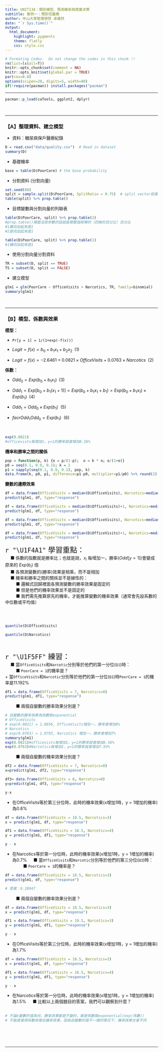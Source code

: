 ```yaml
---
title: UNIT13A：類別模型、預測機率與商業決策 
subtitle: 案例一：預防性醫療
author: 中山大學管理學院 卓雍然
date: "`r Sys.time()`"
output: 
  html_document:
    highlight: pygments
    theme: flatly
    css: style.css
---
```


```r
# Formating Codes.  Do not change the codes in this chunk !!
rm(list=ls(all=T))
knitr::opts_chunk$set(comment = NA)
knitr::opts_knit$set(global.par = TRUE)
par(cex=0.8)
options(scipen=20, digits=5, width=80)
if(!require(pacman)) install.packages("pacman")
```
<hr>

```r
pacman::p_load(caTools, ggplot2, dplyr)
```
<br><hr>

### 【A】整理資料、建立模型

+ 資料：糖尿病保戶醫療紀錄
```r
D = read.csv("data/quality.csv")  # Read in dataset
summary(D)
```

+ 基礎機率
```r
base = table(D$PoorCare) # the base probability
```

+ 分割資料 (分割向量)
```r
set.seed(88)
split = sample.split(D$PoorCare, SplitRatio = 0.75)  # split vector前面放目標變數，後面放切的比率
table(split) %>% prop.table()
```

+ 目標變數與分割向量的列聯表
```r
table(D$PoorCare, split) %>% prop.table(2)
#prop.table()裡面沒放參數的話就是算整個矩陣的（四格的百分比）百分比
#1橫向加起來是1
#2直向加起來是1
```

```r
table(D$PoorCare, split) %>% prop.table(1)
#1橫向加起來是1
```

+ 使用分割向量分割資料
```r
TR = subset(D, split == TRUE)
TS = subset(D, split == FALSE)
```

+ 建立模型
```r
glm1 = glm(PoorCare ~ OfficeVisits + Narcotics, TR, family=binomial)
summary(glm1)
```
<br><hr>


### 【B】模型、係數與效果

**模型：**

+ `Pr[y = 1] = 1/(1+exp(-f(x)))` 

+ $Logit = f(x) = b_0 + b_1 x_1 + b_2 x_2 \;\; (1)$

+ $Logit = f(x) = -2.6461 + 0.0821 \times OfficeVisits + 0.0763 \times Narcotics \;\; (2)$

**係數：**

+ $Odd_0 = Exp(b_0 + b_1 x_1)\;\;(3)$

+ $Odd_1 = Exp[b_0 + b_1(x_1+1)] = Exp(b_0 + b_1 x_1 + b_1) = Exp(b_0 + b_1 x_1) \times Exp(b_1) \;\;(4)$

+ $Odd_1 = Odd_0 \times Exp(b_1) \:\:(5)$

+ $facr{Odd_1}{Odd_0} =  Exp(b_1) \:\:(6)$

<br>
```r
exp(0.0821)
#officevists每增加1，y=1的勝率就會增加8.56%

```

**機率和勝率之間的關係** 
```r
pop = function(p, k) {o = p/(1-p);  o = k * o; o/(1+o)}
p0 = seq(0.1, 0.9, 0.1); k = 2
p1 = sapply(seq(0.1, 0.9, 0.1), pop, k)
data.frame(k, p0, p1, difference=p1-p0, multiplier=p1/p0) %>% round(2) 
```

**變數的邊際效果** 
```r
df = data.frame(OfficeVisits = median(D$OfficeVisits), Narcotics=median(D$Narcotics))
predict(glm1, df, type="response")
```

```r
df = data.frame(OfficeVisits = median(D$OfficeVisits)+1, Narcotics=median(D$Narcotics))
predict(glm1, df, type="response")
```

```r
df = data.frame(OfficeVisits = median(D$OfficeVisits), Narcotics=median(D$Narcotics)+1)
predict(glm1, df, type="response")
```

```r
df = data.frame(OfficeVisits = median(D$OfficeVisits)+1, Narcotics=median(D$Narcotics)+1)
predict(glm1, df, type="response")
```

<p class="wwl">
<span style="font-size:24px">`r "\U1F4A1"` 學習重點：</span><br>
&emsp; ■ 係數的指數就是勝率比；也就是說，$x_i$ 每增加一，勝率($Odd[y = 1]$)會變成原來的 $Exp(b_i)$ 倍<br>
&emsp; ■ 各預測變數的(勝率)效果是相乘，而不是相加<br>
&emsp; ■ 機率和勝率之間的關係並不是線性的：<br>
&emsp; &emsp; ■ 邏輯式回歸裡面各預測變數的勝率效果是固定的<br>
&emsp; &emsp; ■ 但是他們的機率效果並不是固定的<br>
&emsp; &emsp; ■ 我們需先推算原先的機率，才能推算變數的機率效果（通常會先設系數的中位數或平均值）<br><br>
</p class="wwl"><br>


```r
quantile(D$OfficeVisits)
```

```r
quantile(D$Narcotics)
```
<br>

<p class="qiz">
<span style="font-size:24px">`r "\U1F5FF"` 練習： </span><br>
&emsp; ■ 當`OfficeVisits`和`Narcotic`分別等於他們的第一分位(`Q1`)時：<br>
&emsp; &emsp; ■ `PoorCare = 1`的機率是？<br>
+ 當`OfficeVisits`和`Narcotic`分別等於他們的第一分位(`Q1`)時`PoorCare = 1`的機率是11.192%
```r
df1 = data.frame(OfficeVisits = 7, Narcotics=0)
predict(glm1, df1, type="response")
```

&emsp; &emsp; ■ 兩個自變數的勝率效果分別是？<br>
```r
# 自變數的勝率效果為係數取exponential
# OfficeVisits
# exp(0.0821) = 1.0856, OfficeVisits增加一，勝率會增加8% 
# Narcotics 
# exp(0.0763) = 1.0793, Narcotics 增加一，勝率會增加7% 
summary(glm1)
exp(0.0821)#officevists每增加1，y=1的勝率就會增加8.56%
exp(0.0763)#Narcotics每增加1，y=1的勝率就會增加7.93%
```

&emsp; &emsp; ■ 兩個自變數的機率效果分別是？<br>
```r
df2 = data.frame(OfficeVisits = 7, Narcotics=0)
x=predict(glm1, df2, type="response")

df3= data.frame(OfficeVisits = 8, Narcotics=0)
y=predict(glm1, df3, type="response")

y-x

```
+ 在OfficeVisits等於第三分位時，此時的機率效果(x增加1時，y = 1增加的機率)為0.8%
```r
df = data.frame(OfficeVisits = 18.5, Narcotics=3)
x = predict(glm1, df, type="response")

df1 = data.frame(OfficeVisits = 18.5, Narcotics=4)
y = predict(glm1, df1, type="response")

y - x

```
+ 在Narcotics等於第一分位時，此時的機率效果(x增加1時，y = 1增加的機率)為0.7%
&emsp; ■ 當`OfficeVisits`和`Narcotic`分別等於他們的第三分位(`Q3`)時：<br>
&emsp; &emsp; ■ `PoorCare = 1`的機率是？<br>
```r
df = data.frame(OfficeVisits = 18.5, Narcotics=3)
predict(glm1, df, type="response")

# 答案：0.28947 
```

&emsp; &emsp; ■ 兩個自變數的勝率效果分別是？<br>
```r
df = data.frame(OfficeVisits = 18.5, Narcotics=3)
x = predict(glm1, df, type="response")

df1 = data.frame(OfficeVisits = 19.5, Narcotics=3)
y = predict(glm1, df1, type="response")

y - x
```
+ 在OfficeVisits等於第三分位時，此時的機率效果(x增加1時，y = 1增加的機率)為1.7%
```r
df = data.frame(OfficeVisits = 18.5, Narcotics=3)
x = predict(glm1, df, type="response")

df1 = data.frame(OfficeVisits = 18.5, Narcotics=4)
y = predict(glm1, df1, type="response")

y - x
```
+ 在Narcotics等於第一分位時，此時的機率效果(x增加1時，y = 1增加的機率)為1.5%
&emsp; ■ 比較以上兩個題目的答案，我們可以觀察到什麼？<br><br>
</p class="qiz">
```r
# 不論x變數的值為何，勝率效果都是不變的，都是係數取exponential(exp(係數))
# 不能直接用係數來推估機率效果，因為自變數的值不一樣的情況下，機率效果也會不同
```

<br><br><br><hr>



